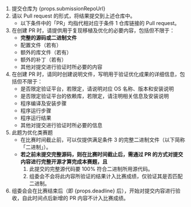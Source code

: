 
1. 提交仓库为 <Link href={props.submissionRepoUrl}>{props.submissionRepoUrl}</Link>
2. 请以 Pull request 的形式，将结果提交到上述仓库中。
   - 以下条件中的「PR」均指代相对应于条件 1 仓库链接的 Pull request。
3. 在创建 PR 时，请提供用于复现移植及优化的必要内容，包括但不限于：
   - **完整的源码或二进制文件**
   - 配置文件（若有）
   - 额外的库文件（若有）
   - 额外的补丁（若有）
   - 其他对提交进行验证时所必要的内容
4. 在创建 PR 时，请同时创建说明文件，写明用于验证优化成果的详细信息，包括但不限于：
   - 是否限定验证平台，若限定，请说明对应 OS 名称、版本和安装说明
   - 是否限定验证平台的依赖库，若限定，请注明相关信息及安装说明
   - 程序编译及安装步骤
   - 程序运行步骤
   - 程序运行结果
   - 其他对提交进行验证时所必要的信息
5. 此题为优化类赛题
   - 在比赛时间截止前，可以仅提供满足条件 3 的完整二进制文件（以下简称「二进制」）。
   - **若之前未提交完整源码，则在比赛时间截止后，需通过 PR 的方式对提交内容进行完整开源才算完成本赛题，且**
     1. 此提交的完整源代码要 100% 符合二进制所用源代码。
     2. 组委会不会将此内容所验证的结果计入比赛成绩，仅验证其是否匹配二进制。
6. 组委会会在比赛结束后（即 {props.deadline} 后），开始对提交内容进行验收，自此时间点后新增的 PR 内容不计入比赛成绩。
